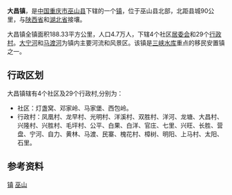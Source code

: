 '''大昌镇'''，是[[中国|中国]][[重庆市|重庆市]][[巫山县|巫山县]]下辖的一个[[镇|镇]]，位于巫山县北部，北距县城90公里，与[[陕西省|陕西省]]和[[湖北省|湖北省]]接壤。

大昌镇全镇面积188.33平方公里，人口4.7万人，下辖4个社区[[居委会|居委会]]和29个[[行政村|行政村]]。[[大宁河|大宁河]]和[[马渡河|马渡河]]为镇内主要河流和风景区。该镇是[[三峡水库|三峡水库]]重点的移民安置镇之一。

== 行政区划 ==
大昌镇辖有4个社区及29个行政村,分别为：
* 社区：灯盏窝、邓家岭、马家堡、西包岭。
* 行政村：凤凰村、龙早村、光明村、洋溪村、双胜村、洋河、龙塘、大昌村、兴隆村、兴胜村、毛坪村、公平、白果、白洋、官庄、七里、兴旺、长胜、营盘、宁河、自力、黄林、马渡、民寨、槐花村、樟树、明阳、上马村、太阳、石里。

==参考资料==
{{Chongqing-stub}}
{{重庆市巫山县行政区划}}
[[Category:巫山县|镇]]
[[Category:重庆乡镇|巫山]]